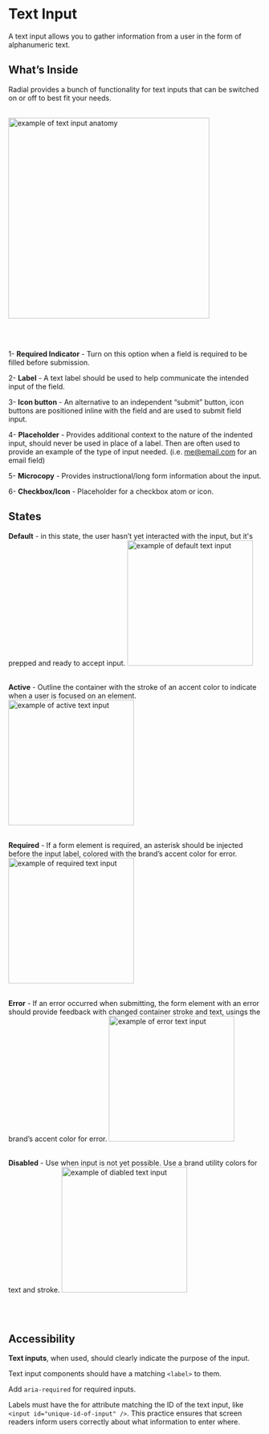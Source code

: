 
<Meta title="Components/Atoms/TextInput"/>

# Text Input

  
A text input allows you to gather information from a user in the form of alphanumeric text.

  
  

## What’s Inside

Radial provides a bunch of functionality for text inputs that can be switched on or off to best fit your needs.
<br/><br/>
  

 <img alt="example of text input anatomy" src="./images/Molecules-TextInput-Anatomy.png" width="400" />
 
<br/><br/>
  
1- **Required Indicator** - Turn on this option when a field is required to be filled before submission.

2- **Label** - A text label should be used to help communicate the intended input of the field.
        
3- **Icon button** - An alternative to an independent “submit” button, icon buttons are positioned inline with the field and are used to submit field input.
    
4- **Placeholder** - Provides additional context to the nature of the indented input, should never be used in place of a label. Then are often used to provide an example of the type of input needed. (i.e. [me@email.com](mailto:my@email.com) for an email field)
    
5- **Microcopy** - Provides instructional/long form information about the input.
    
6- **Checkbox/Icon** - Placeholder for a checkbox atom or icon.
    

  
  

## States

**Default** - in this state, the user hasn’t yet interacted with the input, but it's prepped and ready to accept input.
 <img alt="example of default text input" src="./images/Molecules-TextInput-DefaultState.png" width="250" />
<br/><br/>

**Active** - Outline the container with the stroke of an accent color to indicate when a user is focused on an element.
 <img alt="example of active text input" src="./images/Molecules-TextInput-ActiveState.png" width="250" />
<br/><br/>

  
**Required** - If a form element is required, an asterisk should be injected before the input label, colored with the brand’s accent color for error.
 <img alt="example of required text input" src="./images/Molecules-TextInput-RequiredState.png" width="250" />
  <br/><br/>


**Error** - If an error occurred when submitting, the form element with an error should provide feedback with changed container stroke and text, usings the brand’s accent color for error.
 <img alt="example of error text input" src="./images/Molecules-TextInput-ErrorState.png" width="250" />
  <br/><br/>


**Disabled** - Use when input is not yet possible. Use a brand utility colors for text and stroke.
 <img alt="example of diabled text input" src="./images/Molecules-TextInput-DisabledState.png" width="250" />

  <br/><br/>

  
  
 
  

## Accessibility

**Text inputs**, when used, should clearly indicate the purpose of the input.

  

Text input components should have a matching `<label>` to them.

  

Add `aria-required` for required inputs.

  
Labels must have the for attribute matching the ID of the text input, like `<input id="unique-id-of-input" />`. This practice ensures that screen readers inform users correctly about what information to enter where.
